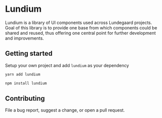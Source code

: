 <Meta title="Introduction/Welcome" />

# Lundium

Lundium is a library of UI components used across Lundegaard projects.
Goal of this library is to provide one base from which components could be shared and reused, thus offering one central point for further development and improvements.

## Getting started

Setup your own project and add `lundium` as your dependency

```bash
yarn add lundium
```

```bash
npm install lundium
```

## Contributing

File a bug report, suggest a change, or open a pull request.
